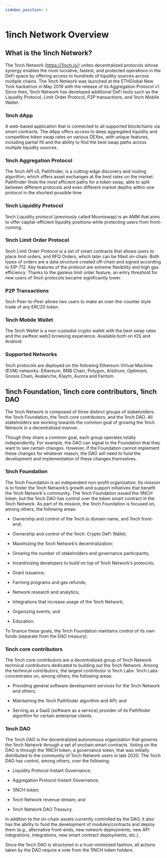 ```yaml
---
sidebar_position: 1
---
```

# 1inch Network Overview

## What is the 1inch Network?

The 1inch Network (https://1inch.io/) unites decentralized protocols whose synergy enables the most lucrative, fastest, and protected operations in the DeFi space by offering access to hundreds of liquidity sources across multiple chains. The 1inch Network was launched at the ETHGlobal New York hackathon in May 2019 with the release of its Aggregation Protocol v1. Since then, 1inch Network has developed additional DeFi tools such as the Liquidity Protocol, Limit Order Protocol, P2P transactions, and 1inch Mobile Wallet.

### **1inch dApp**
A web-based application that is connected to all supported blockchains via smart contracts. The dApp offers access to deep aggregated liquidity and competitive token swap rates on various DEXes, with unique features, including partial fill and the ability to find the best swap paths across multiple liquidity sources.

### **1inch Aggregation Protocol**

The 1inch API v5, Pathfinder, is a cutting-edge discovery and routing algorithm, which offers asset exchanges at the best rates on the market. Pathfinder finds the most efficient paths for a token swap, able to split between different protocols and even different market depths within one protocol in the shortest possible time.

### **1inch Liquidity Protocol**

1inch Liquidity protocol (previously called Mooniswap) is an AMM that aims to offer capital-efficient liquidity positions while protecting users from front-running.

### **1inch Limit Order Protocol**

1inch Limit Order Protocol is a set of smart contracts that allows users to place limit orders, and RFQ Orders, which later can be filled on-chain. Both types of orders are a data structure created off-chain and signed according to EIP-712. Key features of the protocol are extreme flexibility and high gas efficiency. Thanks to the gasless limit order feature, an entry threshold for new users of 1inch protocols became significantly lower.

### **P2P Transactions**

1inch Peer-to-Peer allows two users to make an over-the-counter style trade of any ERC20 token.

### **1inch Mobile Wallet**

The 1inch Wallet is a non-custodial crypto wallet with the best swap rates and the swiftest web3 browsing experience. Available both on iOS and Android.

### **Supported Networks**

1inch protocols are deployed on the following Ethereum Virtual Machine (EVM) networks: Ethereum, BNB Chain, Polygon, Arbitrum, Optimism, Gnosis Chain, Avalanche, Klaytn, Aurora and Fantom.


## 1inch Foundation, 1inch core contributors, 1inch DAO

The 1inch Network is composed of three distinct groups of stakeholders: the 1inch Foundation, the 1inch core contributors, and the 1inch DAO. All stakeholders are working towards the common goal of growing the 1inch Network in a decentralized manner.



Though they share a common goal, each group operates totally independently. For example, the DAO can signal to the Foundation that they want to see certain changes. However, if the Foundation cannot implement these changes for whatever reason, the DAO will need to fund the development and implementation of these changes themselves.

### 1inch Foundation

The 1inch Foundation is an independent non-profit organization. Its mission is to foster the 1inch Network’s growth and support initiatives that benefit the 1inch Network's community. The 1inch Foundation issued the 1INCH token, but the 1inch DAO has control over the token smart contract in the 1inch Network. As part of its mission, the 1inch Foundation is focused on, among others, the following areas:



-   Ownership and control of the 1inch.io domain name, and 1inch front-end;

-   Ownership and control of the 1inch: Crypto DeFi Wallet;

-   Maximizing the 1inch Network’s decentralization;

-   Growing the number of stakeholders and governance participants;

-   Incentivizing developers to build on top of 1inch Network’s protocols;

-   Grant issuance;

-   Farming programs and gas refunds;

-   Network research and analytics;

-   Integrations that increase usage of the 1inch Network;

-   Organizing events; and

-   Education.




To finance these goals, the 1inch Foundation maintains control of its own funds (separate from the DAO treasury).

### 1inch core contributors

The 1inch core contributors are a decentralized group of 1inch Network technical contributors dedicated to building out the 1inch Network. Among the technical contributors, the largest contributor is 1inch Labs. 1inch Labs concentrates on, among others, the following areas:



-   Providing general software development services for the 1inch Network and others;

-   Maintaining the 1inch Pathfinder algorithm and API; and

-   Serving as a SaaS (software as a service) provider of its Pathfinder algorithm for certain enterprise clients.


### 1inch DAO

The 1inch DAO is the decentralized autonomous organization that governs the 1inch Network through a set of onchain smart contracts. Voting on the DAO is through the 1INCH token, a governance token, that was initially distributed to the community of 1inch Network users in late 2020. The 1inch DAO has control, among others, over the following:



-   Liquidity Protocol Instant Governance;

-   Aggregation Protocol Instant Governance;

-   1INCH token;

-   1inch Network revenue stream; and

-   1inch Network DAO Treasury.




In addition to the on-chain assets currently controlled by the DAO, it also has the ability to fund the development of modules/contracts and deploy them (e.g., alternative front-ends, new network deployments, new API integrations, integrations, new smart contract deployments, etc.).



Since the 1inch DAO is structured in a trust-minimized fashion, all actions taken by the DAO require a vote from the 1INCH token holders.
